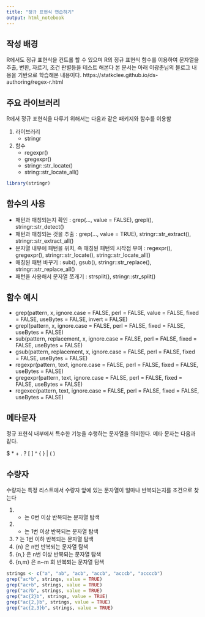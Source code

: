 ```yaml
---
title: "정규 표현식 연습하기"
output: html_notebook
---
```


## 작성 배경

R에서도 정규 표현식을 컨트롤 할 수 있으며 R의 정규 표현식 함수를 이용하여 문자열을 추출, 변환, 자르기, 조건 판별등을 테스트 해본다
본 문서는 아래 이광춘님의 블로그 내용을 기반으로 학습해본 내용이다.
https://statkclee.github.io/ds-authoring/regex-r.html


## 주요 라이브러리

R에서 정규 표현식을 다루기 위해서는 다음과 같은 패키지와 함수를 이용함

1. 라이브러리
    + stringr
2. 함수
    + regexpr()
    + gregexpr()
    + stringr::str_locate()
    + string::str_locate_all()
    

```r
library(stringr)
```

## 함수의 사용

* 패턴과 매칭되는지 확인 : grep(..., value = FALSE), grepl(), stringr::str_detect()
* 패턴과 매칭되는 것을 추출 : grep(..., value = TRUE), stringr::str_extract(), stringr::str_extract_all()
* 문자열 내부에 패턴을 위치, 즉 매칭된 패턴의 시작점 부여 : regexpr(), gregexpr(), stringr::str_locate(), string::str_locate_all()
* 매칭된 패턴 바꾸기 : sub(), gsub(), stringr::str_replace(), stringr::str_replace_all()
* 패턴을 사용해서 문자열 쪼개기 : strsplit(), stringr::str_split()

## 함수 예시

* grep(pattern, x, ignore.case = FALSE, perl = FALSE, value = FALSE, fixed = FALSE, useBytes = FALSE, invert = FALSE)
* grepl(pattern, x, ignore.case = FALSE, perl = FALSE, fixed = FALSE, useBytes = FALSE)
* sub(pattern, replacement, x, ignore.case = FALSE, perl = FALSE, fixed = FALSE, useBytes = FALSE)
* gsub(pattern, replacement, x, ignore.case = FALSE, perl = FALSE, fixed = FALSE, useBytes = FALSE)
* regexpr(pattern, text, ignore.case = FALSE, perl = FALSE, fixed = FALSE, useBytes = FALSE)
* gregexpr(pattern, text, ignore.case = FALSE, perl = FALSE, fixed = FALSE, useBytes = FALSE)
* regexec(pattern, text, ignore.case = FALSE, perl = FALSE, fixed = FALSE, useBytes = FALSE)


## 메타문자

정규 표현식 내부에서 특수한 기능을 수행하는 문자열을 의미한다.
메타 문자는 다음과 같다.

$ * + . ? [ ] ^ { } | ( ) \


## 수량자

수량자는 특정 리스트에서 수량자 앞에 있는 문자열이 얼마나 반복되는지를 조건으로 찾는다

1. * 는 0번 이상 반복되는 문자열 탐색
2. + 는 1번 이상 반복되는 문자열 탐색
3. ? 는 1번 이하 반복되는 문자열 탐색
4. {n} 은 n번 반복되는 문자열 탐색
5. {n,} 은 n번 이상 반복되는 문자열 탐색
6. {n,m} 은 n~m 회 반복되는 문자열 탐색

```r
strings <- c("a", "ab", "acb", "accb", "acccb", "accccb")
grep("ac*b", strings, value = TRUE)
grep("ac+b", strings, value = TRUE)
grep("ac?b", strings, value = TRUE)
grep("ac{2}b", strings, value = TRUE)
grep("ac{2,}b", strings, value = TRUE)
grep("ac{2,3}b", strings, value = TRUE)
```

